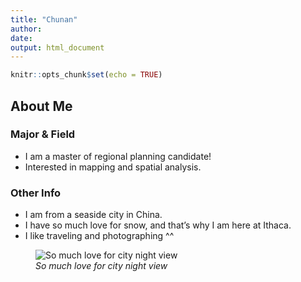```yaml
---
title: "Chunan"
author:
date: 
output: html_document
---
```


```r
knitr::opts_chunk$set(echo = TRUE)
```


## About Me

### Major & Field
* I am a master of regional planning candidate!
* Interested in mapping and spatial analysis.

### Other Info
* I am from a seaside city in China.
* I have so much love for snow, and that's why I am here at Ithaca.
* I like traveling and photographing ^^

![*So much love for city night view*](https://images.fineartamerica.com/images-medium-large-5/tokyo-night-view-takao-kataoka.jpg)

